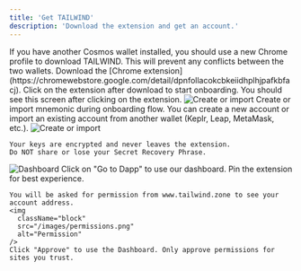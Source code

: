 ```yaml
---
title: 'Get TAILWIND'
description: 'Download the extension and get an account.'
---
```


<Tip>
  If you have another Cosmos wallet installed, 
  you should use a new Chrome profile to download TAILWIND.
  This will prevent any conflicts between the two wallets.
</Tip>

<Steps>
  <Step title="Install the extension.">
    Download the [Chrome extension](https://chromewebstore.google.com/detail/dpnfollacokcbkeiidhplhjpafkbfacj).
    <span className="text-white">Click on the extension</span> after download to start onboarding.
  </Step>
  <Step title="Create or import mnemonic to begin onboarding."> 
    You should see this screen after clicking on the extension.
     <img
      className="block"
      src="/images/onboard.png"
      alt="Create or import"
    />
    Create or import mnemonic during onboarding flow. You can
    create a new account or import an existing account
    from another wallet (Keplr, Leap, MetaMask, etc.). 
    <img
      className="block"
      src="/images/import.png"
      alt="Create or import"
    />

    Your keys are encrypted and never leaves the extension.
    Do NOT share or lose your Secret Recovery Phrase.
  </Step>
  <Step title="Done!">
    <img 
      className="block"
      src="/images/social-links.png"
      alt="Dashboard"
    />
    Click on "Go to Dapp" to use our dashboard. Pin the extension for best experience. 

    You will be asked for permission from www.tailwind.zone to see your account address.
    <img 
      className="block"
      src="/images/permissions.png"
      alt="Permission"
    />
    Click "Approve" to use the Dashboard. Only approve permissions for sites you trust.
  </Step>

</Steps>
